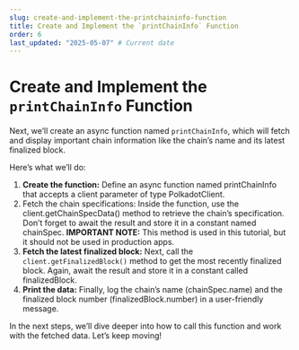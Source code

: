 ```yaml
---
slug: create-and-implement-the-printchaininfo-function
title: Create and Implement the `printChainInfo` Function
order: 6
last_updated: "2025-05-07" # Current date
---
```


# Create and Implement the `printChainInfo` Function

Next, we’ll create an async function named `printChainInfo`, which will fetch and display important chain information like the chain’s name and its latest finalized block.

Here’s what we’ll do:

1. **Create the function:** Define an async function named printChainInfo that accepts a client parameter of type PolkadotClient.
2. Fetch the chain specifications: Inside the function, use the client.getChainSpecData() method to retrieve the chain’s specification. Don’t forget to await the result and store it in a constant named chainSpec. **IMPORTANT NOTE:** This method is used in this tutorial, but it should not be used in production apps.
3. **Fetch the latest finalized block:** Next, call the `client.getFinalizedBlock()` method to get the most recently finalized block. Again, await the result and store it in a constant called finalizedBlock.
4. **Print the data:** Finally, log the chain’s name (chainSpec.name) and the finalized block number (finalizedBlock.number) in a user-friendly message.

In the next steps, we’ll dive deeper into how to call this function and work with the fetched data. Let’s keep moving!
